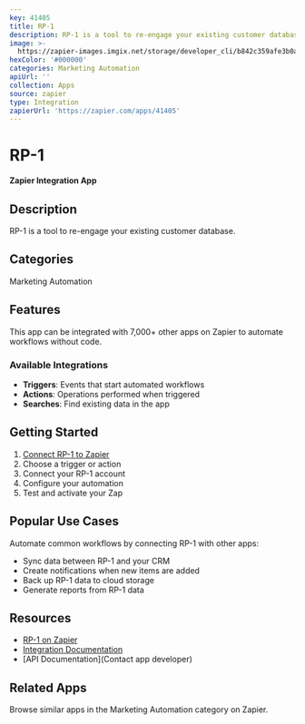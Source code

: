 ```yaml
---
key: 41405
title: RP-1
description: RP-1 is a tool to re-engage your existing customer database.
image: >-
  https://zapier-images.imgix.net/storage/developer_cli/b842c359afe3b0ab01e843f187b06afc.png?auto=format%2Ccompress&ixlib=python-3.0.0&q=50
hexColor: '#000000'
categories: Marketing Automation
apiUrl: ''
collection: Apps
source: zapier
type: Integration
zapierUrl: 'https://zapier.com/apps/41405'
---
```

# RP-1

**Zapier Integration App**

## Description

RP-1 is a tool to re-engage your existing customer database.

## Categories

Marketing Automation

## Features

This app can be integrated with 7,000+ other apps on Zapier to automate workflows without code.

### Available Integrations

- **Triggers**: Events that start automated workflows
- **Actions**: Operations performed when triggered
- **Searches**: Find existing data in the app

## Getting Started

1. [Connect RP-1 to Zapier](https://zapier.com/apps/41405)
2. Choose a trigger or action
3. Connect your RP-1 account
4. Configure your automation
5. Test and activate your Zap

## Popular Use Cases

Automate common workflows by connecting RP-1 with other apps:

- Sync data between RP-1 and your CRM
- Create notifications when new items are added
- Back up RP-1 data to cloud storage
- Generate reports from RP-1 data

## Resources

- [RP-1 on Zapier](https://zapier.com/apps/41405)
- [Integration Documentation](https://zapier.com/apps/41405/integrations)
- [API Documentation](Contact app developer)

## Related Apps

Browse similar apps in the Marketing Automation category on Zapier.
